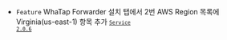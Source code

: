 
- <code class="Feature">Feature</code> <span class="uitext">WhaTap Forwarder 설치</span> 탭에서 2번 <span class="uitext">AWS Region</span> 목록에 Virginia(us-east-1) 항목 추가 <code class='changelog-service'><a href="../release-notes/service/service-2_0_x"><code class='changelog-service'>Service 2.0.6​</code></a></code>

